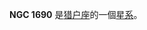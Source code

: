 {{NGCInfoBox|NGCID=NGC 1690|發現者=約翰·弗里德里希·威廉·赫歇爾|發現日期=1831年3月13日|其他編號=UGC 3198,MCG 0-13-27,ZWG 394.30|曆元=J2000.0|赤經=4時54分19.3秒
|赤緯=1°38'26"|星座=猎户座|星體=星系|星等=14.3|表面亮度=14.4|藍等=15.3}}

'''NGC 1690''' 是[[猎户座|猎户座]]的一個[[星系|星系]]。

{{NGCReference|1690}}
{{Catalogs|NGC=1690}}
